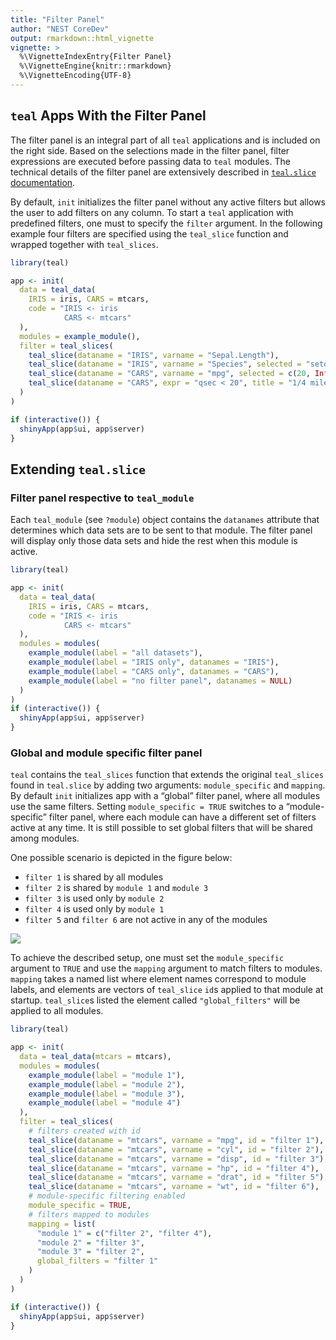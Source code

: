 ```yaml
---
title: "Filter Panel"
author: "NEST CoreDev"
output: rmarkdown::html_vignette
vignette: >
  %\VignetteIndexEntry{Filter Panel}
  %\VignetteEngine{knitr::rmarkdown}
  %\VignetteEncoding{UTF-8}
---
```


## `teal` Apps With the Filter Panel

The filter panel is an integral part of all `teal` applications and is included on the right side. Based on the selections made in the filter panel, filter expressions are executed before passing data to `teal` modules. The technical details of the filter panel are extensively described in [`teal.slice` documentation](https://insightsengineering.github.io/teal.slice/latest-tag/).

By default, `init` initializes the filter panel without any active filters but allows the user to add filters on any column. To start a `teal` application with predefined filters, one must to specify the `filter` argument. In the following example four filters are specified using the `teal_slice` function and wrapped together with `teal_slices`. 

```r
library(teal)

app <- init(
  data = teal_data(
    IRIS = iris, CARS = mtcars,
    code = "IRIS <- iris
            CARS <- mtcars"
  ),
  modules = example_module(),
  filter = teal_slices(
    teal_slice(dataname = "IRIS", varname = "Sepal.Length"),
    teal_slice(dataname = "IRIS", varname = "Species", selected = "setosa"),
    teal_slice(dataname = "CARS", varname = "mpg", selected = c(20, Inf)),
    teal_slice(dataname = "CARS", expr = "qsec < 20", title = "1/4 mile under 20 sec", id = "qsec_20")
  )
)

if (interactive()) {
  shinyApp(app$ui, app$server)
}
```

## Extending `teal.slice`

### Filter panel respective to `teal_module`

Each `teal_module` (see `?module`) object contains the `datanames` attribute that determines which data sets are to be sent to that module. The filter panel will display only those data sets and hide the rest when this module is active.

```r
library(teal)

app <- init(
  data = teal_data(
    IRIS = iris, CARS = mtcars,
    code = "IRIS <- iris
            CARS <- mtcars"
  ),
  modules = modules(
    example_module(label = "all datasets"),
    example_module(label = "IRIS only", datanames = "IRIS"),
    example_module(label = "CARS only", datanames = "CARS"),
    example_module(label = "no filter panel", datanames = NULL)
  )
)
if (interactive()) {
  shinyApp(app$ui, app$server)
}
```

### Global and module specific filter panel

`teal` contains the `teal_slices` function that extends the original `teal_slices` found in `teal.slice` by adding two arguments: `module_specific` and `mapping`. By default `init` initializes app with a "global" filter panel, where all modules use the same filters. Setting `module_specific = TRUE` switches to a "module-specific" filter panel, where each module can have a different set of filters active at any time. It is still possible to set global filters that will be shared among modules.

One possible scenario is depicted in the figure below:

- `filter 1` is shared by all modules
- `filter 2` is shared by `module 1` and `module 3`  
- `filter 3` is used only by `module 2`
- `filter 4` is used only by `module 1`
- `filter 5` and `filter 6` are not active in any of the modules

![](./images/filters_mapping.jpg)

To achieve the described setup, one must set the `module_specific` argument to `TRUE` and use the `mapping` argument to match filters to modules. `mapping` takes a named list where element names correspond to module labels, and elements are vectors of `teal_slice` `id`s applied to that module at startup. `teal_slice`s listed the element called `"global_filters"` will be applied to all modules.

```r
library(teal)

app <- init(
  data = teal_data(mtcars = mtcars),
  modules = modules(
    example_module(label = "module 1"),
    example_module(label = "module 2"),
    example_module(label = "module 3"),
    example_module(label = "module 4")
  ),
  filter = teal_slices(
    # filters created with id
    teal_slice(dataname = "mtcars", varname = "mpg", id = "filter 1"),
    teal_slice(dataname = "mtcars", varname = "cyl", id = "filter 2"),
    teal_slice(dataname = "mtcars", varname = "disp", id = "filter 3"),
    teal_slice(dataname = "mtcars", varname = "hp", id = "filter 4"),
    teal_slice(dataname = "mtcars", varname = "drat", id = "filter 5"),
    teal_slice(dataname = "mtcars", varname = "wt", id = "filter 6"),
    # module-specific filtering enabled
    module_specific = TRUE,
    # filters mapped to modules
    mapping = list(
      "module 1" = c("filter 2", "filter 4"),
      "module 2" = "filter 3",
      "module 3" = "filter 2",
      global_filters = "filter 1"
    )
  )
)

if (interactive()) {
  shinyApp(app$ui, app$server)
}
```
